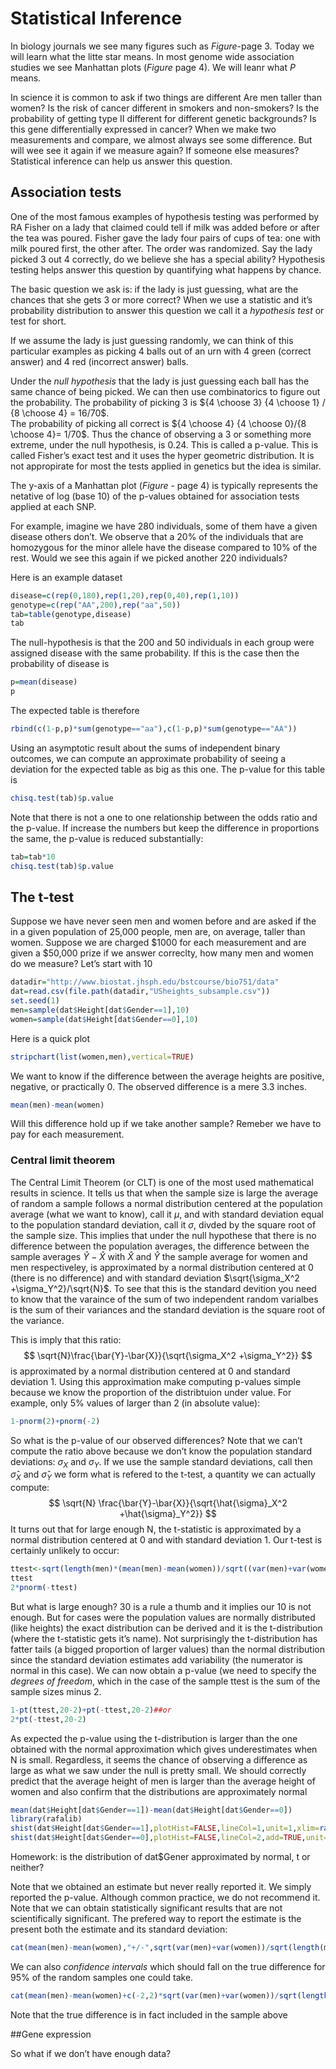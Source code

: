 # Statistical Inference

In biology journals we see many figures such as *Figure*-page 3. Today we will learn what the litte star means. In most genome wide association studies we see Manhattan plots (*Figure* page 4). We will leanr what _P_ means. 

In science it is common to ask if two things are different
Are men taller than women? Is the risk of cancer different in smokers and non-smokers? Is the probability of getting type II different for different genetic backgrounds? Is this gene differentially expressed in cancer? When we make two measurements and compare, we almost always see some difference. But will wee see it again if we measure again? If someone else measures? Statistical inference can help us answer this question.

## Association tests

One of the most famous examples of hypothesis testing was performed by RA Fisher on a lady that claimed could tell if milk was added before or after the tea was poured. Fisher gave the lady four pairs of cups of tea: one with milk poured first, the other after. The order was randomized. Say the lady picked 3 out 4 correctly, do we believe she has a special ability? Hypothesis testing helps answer this question by quantifying what happens by chance.

The basic question we ask is: if the lady is just guessing, what are the chances that she gets 3 or more correct? When we use a statistic and it’s probability distribution to answer this question we call it a _hypothesis test_ or test for short.

If we assume the lady is just guessing randomly, we can think of this particular examples as picking 4 balls out of an urn with 4 green (correct answer) and 4 red (incorrect answer) balls. 

Under the _null hypothesis_ that the lady is just guessing each ball has the same chance of being picked. We can then use combinatorics to figure out the probability. The probability of picking 3 is 
${4 \choose 3} {4 \choose 1} / {8 \choose 4} = 16/70$.  
The probability of picking all correct is
${4 \choose 4} {4 \choose 0}/{8 \choose 4}= 1/70$. Thus the chance of observing a 3 or something more extreme, under the null hypothesis, is 0.24. This is called a p-value. This is called Fisher's exact test and it uses the hyper geometric distribution. It is not appropirate for most the tests applied in genetics but the idea is similar.

The y-axis of a Manhattan plot (*Figure* - page 4) is typically represents the netative of log (base 10) of the p-values obtained for association tests applied at each SNP. 

For example, imagine we have 280 individuals, some of them have a given disease others don’t. We observe that a 20% of the individuals that are homozygous for the minor allele have the disease compared to 10% of the rest. Would we see this again if we picked another 220 individuals?

Here is an example dataset
```r
disease=c(rep(0,180),rep(1,20),rep(0,40),rep(1,10))
genotype=c(rep("AA",200),rep("aa",50))
tab=table(genotype,disease)
tab
```

The null-hypothesis is that the 200 and 50 individuals in each group were assigned disease with the same probability. If this is the case then the probability of disease is
```r
p=mean(disease)
p
```
The expected table is therefore
```r
rbind(c(1-p,p)*sum(genotype=="aa"),c(1-p,p)*sum(genotype=="AA"))
```

Using an asymptotic result about the sums of independent binary outcomes, we can compute an approximate probability of seeing a deviation for the expected table as big as this one.
The p-value for this table is 
```r
chisq.test(tab)$p.value
```
Note that there is not a one to one relationship between the odds ratio and the p-value. If increase the numbers but keep the difference in proportions the same, the p-value is reduced substantially:
```r
tab=tab*10
chisq.test(tab)$p.value
```

## The t-test
Suppose we have never seen men and women before and are asked if the in a given population of 25,000 people, men are, on average, taller than women. Suppose we are charged $1000 for each measurement and are given a $50,000 prize if we answer correclty, how many men and women do we measure? Let's start with 10

```r
datadir="http://www.biostat.jhsph.edu/bstcourse/bio751/data"
dat=read.csv(file.path(datadir,"USheights_subsample.csv"))
set.seed(1)
men=sample(dat$Height[dat$Gender==1],10)
women=sample(dat$Height[dat$Gender==0],10)
```
Here is a quick plot
```r
stripchart(list(women,men),vertical=TRUE)
```
We want to know if the difference between the average heights are positive, negative, or practically 0.  The observed difference is a mere 3.3 inches. 
```r
mean(men)-mean(women)
```
Will this difference hold up if we take another sample? Remeber we have to pay for each measurement. 

### Central limit theorem

The Central Limit Theorem (or CLT) is one of the most used mathematical results in science. It tells us that when the sample size is large the average of random a sample follows a normal distribution centered at the population average (what we want to know), call it $\mu$, and with standard deviation equal to the population standard deviation, call it $\sigma$, divded by the square root of the sample size. This implies that under the null hypothese that there is no difference between the population averages, the difference between the sample averages $\hat{Y}-\hat{X}$ with $\hat{X}$ and $\hat{Y}$ the sample average for women and men respectiveley, is approximated by a normal distribution centered at 0 (there is no difference) and with standard deviation $\sqrt{\sigma_X^2 +\sigma_Y^2}/\sqrt{N}$. To see that this is the standard devition you need to know that the varaince of the sum of two independent random varialbes is the sum of their variances and the standard deviation is the square root of the variance. 

This is imply that this ratio:
$$
\sqrt{N}\frac{\bar{Y}-\bar{X}}{\sqrt{\sigma_X^2 +\sigma_Y^2}}
$$
is approximated by a normal distribution centered at 0 and standard deviation 1.  Using this approximation make computing p-values simple because we know the proportion of the distribtuion under value. For example, only 5% values of larger than 2 (in absolute value):
```r
1-pnorm(2)+pnorm(-2)
```
So what is the p-value of our observed differences? Note that we can't compute the ratio above because we don't know the population standard deviations: $\sigma_X$ and $\sigma_Y$. If we use the sample standard deviations, call then $\hat{\sigma}_X$ and $\hat{\sigma}_Y$ we form what is refered to the t-test, a quantity we can actually compute:
$$
\sqrt{N} \frac{\bar{Y}-\bar{X}}{\sqrt{\hat{\sigma}_X^2 +\hat{\sigma}_Y^2}}
$$
It turns out that for large enough N, the t-statistic is approximated by a normal distribution centered at 0 and with standard deviation 1. Our t-test is certainly unlikely to occur:

```r
ttest<-sqrt(length(men)*(mean(men)-mean(women))/sqrt((var(men)+var(women))))
ttest
2*pnorm(-ttest)
```
But what is large enough? 30 is a rule a thumb and it implies our 10 is not enough. But for cases were the population values are normally distributed (like heights) the exact distribution can be derived and it is the t-distribution (where the t-statistic gets it's name). Not surprisingly the t-distribution has fatter tails (a bigged proportion of larger values) than the normal distribution since the standard deviation estimates add variability (the numerator is normal in this case). We can now obtain a p-value (we need to specify the _degrees of freedom_, which in the case of the sample ttest is the sum of the sample sizes minus 2.
```r
1-pt(ttest,20-2)+pt(-ttest,20-2)##or
2*pt(-ttest,20-2)
```

As expected the p-value using the t-distribution is larger than the one obtained with the normal approximation which gives underestimates when N is small. Regardless, it seems the chance of observing a difference as large as what we saw under the null is pretty small. We should correctly predict that the average height of men is larger than the average height of women and also confirm that the distributions are approximately normal 

```r
mean(dat$Height[dat$Gender==1])-mean(dat$Height[dat$Gender==0])
library(rafalib)
shist(dat$Height[dat$Gender==1],plotHist=FALSE,lineCol=1,unit=1,xlim=range(dat$Height))
shist(dat$Height[dat$Gender==0],plotHist=FALSE,lineCol=2,add=TRUE,unit=1)
```

Homework: is the distribution of dat$Gener approximated by normal, t or neither?

Note that we obtained an estimate but never really reported it. We simply reported the p-value. Although common practice, we do not recommend it. Note that we can obtain statistically significant results that are not scientifically significant. The prefered way to report the estimate is the present both the estimate and its standard deviation: 
```r
cat(mean(men)-mean(women),"+/-",sqrt(var(men)+var(women))/sqrt(length(men)),"\n")
```
We can also _confidence intervals_ which should fall on the true difference for 95% of the random samples one could take.
```r
cat(mean(men)-mean(women)+c(-2,2)*sqrt(var(men)+var(women))/sqrt(length(men)),sep=",")
```
Note that the true difference is in fact included in the sample above

##Gene expression


















So what if we don't have enough data? 
















